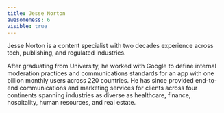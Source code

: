 ```yaml
---
title: Jesse Norton
awesomeness: 6
visible: true
---
```

Jesse Norton is a content specialist with two decades experience across tech, publishing, and regulated industries.

After graduating from University, he worked with Google to define internal moderation practices and communications standards for an app with one billion monthly users across 220 countries. He has since provided end-to-end communications and marketing services for clients across four continents spanning industries as diverse as healthcare, finance, hospitality, human resources, and real estate.
